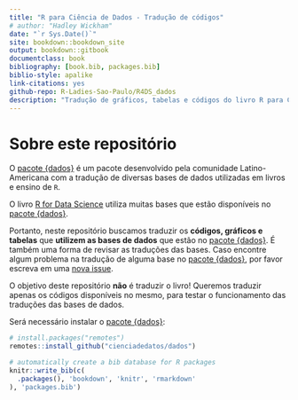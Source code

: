 ```yaml
--- 
title: "R para Ciência de Dados - Tradução de códigos"
# author: "Hadley Wickham"
date: "`r Sys.Date()`"
site: bookdown::bookdown_site
output: bookdown::gitbook
documentclass: book
bibliography: [book.bib, packages.bib]
biblio-style: apalike
link-citations: yes
github-repo: R-Ladies-Sao-Paulo/R4DS_dados
description: "Tradução de gráficos, tabelas e códigos do livro R para Ciência de Dados envolvendo as bases de dados do pacote {dados}"
---
```


# Sobre este repositório

O [pacote {dados}](https://github.com/cienciadedatos/dados) é um pacote desenvolvido pela comunidade Latino-Americana com a tradução de diversas bases de dados utilizadas em livros e ensino de `R`.

O livro [R for Data Science](https://r4ds.had.co.nz/) utiliza muitas bases que estão disponíveis no [pacote {dados}](https://github.com/cienciadedatos/dados).

Portanto, neste repositório buscamos traduzir os __códigos, gráficos e tabelas__ que __utilizem as bases de dados__ que estão no [pacote {dados}](https://github.com/cienciadedatos/dados). É também uma forma de revisar as traduções das bases. Caso encontre algum problema na tradução de alguma base no [pacote {dados}](https://github.com/cienciadedatos/dados), por favor escreva em uma [nova issue](https://github.com/cienciadedatos/dados/issues/new/choose).

O objetivo deste repositório __não__ é traduzir o livro! Queremos traduzir apenas os códigos disponíveis no mesmo, para testar o funcionamento das traduções das bases de dados.


Será necessário instalar o [pacote {dados}](https://github.com/cienciadedatos/dados):

```r
# install.packages("remotes")
remotes::install_github("cienciadedatos/dados")
```


```r
# automatically create a bib database for R packages
knitr::write_bib(c(
  .packages(), 'bookdown', 'knitr', 'rmarkdown'
), 'packages.bib')
```
